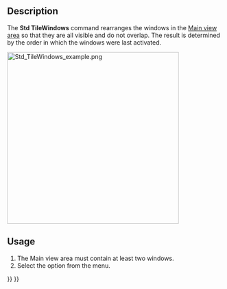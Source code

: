 <languages/>
<translate>

<!--T:1-->
{{Docnav
|[[Std_ActivatePrevWindow|ActivatePrevWindow]]
|[[Std_CascadeWindows|CascadeWindows]]
|[[Std_Windows_Menu|Std Windows Menu]]
|IconL=Std_ActivatePrevWindow.svg
|IconR=Std_CascadeWindows.svg
|IconC=Freecad.svg
}}

<!--T:2-->
{{GuiCommand
|Name=Std TileWindows
|MenuLocation=Windows → Tile
|Workbenches=All
|SeeAlso=[[Std_CascadeWindows|Std CascadeWindows]]
}}

==Description== <!--T:3-->

<!--T:4-->
The '''Std TileWindows''' command rearranges the windows in the [[Main_view_area|Main view area]] so that they are all visible and do not overlap. The result is determined by the order in which the windows were last activated.

</translate>
[[Image:Std_TileWindows_example.png|400px]]
<translate>
<!--T:5-->
{{Caption|Main view area with three tiled windows}}

==Usage== <!--T:6-->

<!--T:7-->
# The Main view area must contain at least two windows.
# Select the {{MenuCommand|Windows → [[Image:Std_TileWindows.svg|16px]] Tile}} option from the menu.


<!--T:8-->
{{Docnav
|[[Std_ActivatePrevWindow|ActivatePrevWindow]]
|[[Std_CascadeWindows|CascadeWindows]]
|[[Std_Windows_Menu|Std Windows Menu]]
|IconL=Std_ActivatePrevWindow.svg
|IconR=Std_CascadeWindows.svg
|IconC=Freecad.svg
}}

</translate>
{{Std_Base_navi{{#translation:}}}}
{{Userdocnavi{{#translation:}}}}